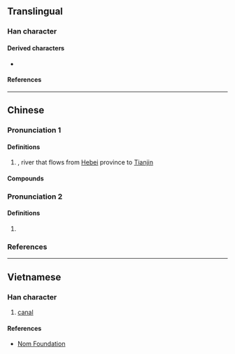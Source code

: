 {{also|沟}}
{{character info/new}}
==Translingual==

===Han character===
{{Han char|rn=85|rad=水|as=05|sn=8|four=37120|canj=EPR|ids=⿰氵句}}

====Derived characters====
* {{l|mul|[[𭵆]]}}

====References====
{{Han ref|kx=0615.040|dkj=17266|dj=1009.030|hdz=31591.010|uh=6CC3}}

----

==Chinese==
{{zh-forms|alt=沟}}
{{zh-wp|zh:泃河|en:Ju River}}

===Pronunciation 1===
{{zh-pron
|m=Jū
|c=geoi3,keoi1
|mc=
|oc=
|ma=
|cat=pn
}}

====Definitions====
{{zh-hanzi}}

# {{zh-div|河}} {{w|Ju river}}, river that flows from [[Hebei]] province to [[Tianjin]]

====Compounds====
{{zh-der|泃沫|泃河|泃涕|濡泃|泃陽}}

===Pronunciation 2===
{{zh-pron
|m=gōu
|c=gau1
|mc=
|oc=
|cat=n
}}

====Definitions====
{{zh-hanzi}}

# {{zh-alt-form|沟|sound of [[water]]}}

===References===
{{R:yue:Hanzi}}

----

==Vietnamese==

===Han character===
{{vi-hantu|rs=水05|[[câu]]}}

# [[canal]]

====References====
* [http://nomfoundation.org/common/nom_details.php?codepoint=6cc3 Nom Foundation]
